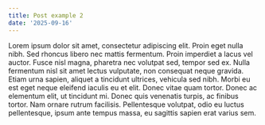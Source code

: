 ```yaml
---
title: Post example 2
date: '2025-09-16'
---
```


 Lorem ipsum dolor sit amet, consectetur adipiscing elit. Proin eget nulla nibh. Sed rhoncus libero nec mattis fermentum. Proin imperdiet a lacus vel auctor. Fusce nisl magna, pharetra nec volutpat sed, tempor sed ex. Nulla fermentum nisl sit amet lectus vulputate, non consequat neque gravida. Etiam urna sapien, aliquet a tincidunt ultrices, vehicula sed nibh. Morbi eu est eget neque eleifend iaculis eu et elit. Donec vitae quam tortor. Donec ac elementum elit, ut tincidunt mi. Donec quis venenatis turpis, ac finibus tortor. Nam ornare rutrum facilisis. Pellentesque volutpat, odio eu luctus pellentesque, ipsum ante tempus massa, eu sagittis sapien erat varius sem. 
